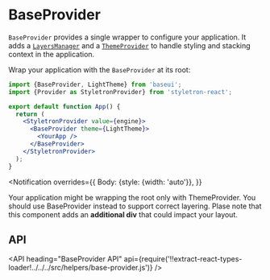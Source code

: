 <!--
Copyright (c) Uber Technologies, Inc.

This source code is licensed under the MIT license found in the
LICENSE file in the root directory of this source tree.
-->



# BaseProvider

`BaseProvider` provides a single wrapper to configure your application.
It adds a [`LayersManager`](/components/layer/)
and a [`ThemeProvider`](/guides/theming/#setup)
to handle styling and stacking context in the application.

Wrap your application with the `BaseProvider` at its root:

```jsx
import {BaseProvider, LightTheme} from 'baseui';
import {Provider as StyletronProvider} from 'styletron-react';

export default function App() {
  return (
    <StyletronProvider value={engine}>
      <BaseProvider theme={LightTheme}>
        <YourApp />
      </BaseProvider>
    </StyletronProvider>
  );
}
```

<Notification
  overrides={{
    Body: {style: {width: 'auto'}},
  }}
>
  Your application might be wrapping the root only with ThemeProvider. You
  should use BaseProvider instead to support correct layering. Plase note that
  this component adds an <b>additional div</b> that could impact your layout.
</Notification>

## API

<API
  heading="BaseProvider API"
  api={require('!!extract-react-types-loader!../../../src/helpers/base-provider.js')}
/>
